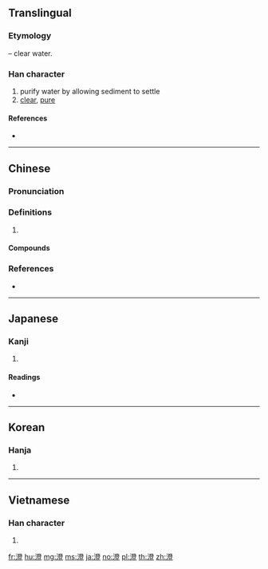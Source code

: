 {{also|澂}}
==Translingual==

===Etymology===
{{Han compound|水|alt1=氵|t1=water|登|ls=psc|c1=s|c2=p}} – clear water.

===Han character===
{{Han char|rn=85|rad=水|as=12|sn=15|four=32118|canj=ENOT}}

# purify water by allowing sediment to settle
# [[clear]], [[pure]]

====References====
* {{Han ref|kx=0651.240|dkj=18315|dj=1061.260|hdz=31750.060|uh=6F84|ud=28548|bh=BCE1|bd=48353}}

----

==Chinese==
{{zh-forms}}

===Pronunciation===
{{zh-pron
|m=chéng
|c=dang6,cing4
|h=pfs=chhṳ̀n
|mn=têng
|mc=y
|oc=y
|cat=
}}

===Definitions===
{{zh-hanzi}}

# {{rfdef|zh}}

====Compounds====
{{zh-der|佛圖澄|吳澄|掏澄|攬轡澄清|泓澄|淘澄|淘澄飛跌|清澄|澄心|澄心堂紙|澄思寂慮|澄明|澄泥硯|澄淨|澄清|澄清天下|澄清湖|澄源正本|澄澈|澄澹精致|澄瑩|澄空|澄觀|澄邁縣|碧澄澄|空水澄鮮|端本澄源|許景澄|黃澄澄}}

===References===
* {{R:yue:Hanzi}}

----

==Japanese==

===Kanji===
{{ja-kanji|grade=c|rs=水12}}

# {{defn|lang=ja|sort=水12}}

====Readings====
* {{ja-readings|goon=[[じょう]] (jō)|kanon=[[ちょう]] (chō)|kun=[[すむ]] (sumu), [[すます]] (sumasu), [[すみ]] (sumi)}}

----

==Korean==

===Hanja===
{{ko-hanja|hangeul=징|eumhun=|rv=jing|mr=ching|y=cing}}

# {{defn|lang=ko|sort=水12}}

----

==Vietnamese==

===Han character===
{{vi-hantu|[[trừng]], [[chừng]], [[xừng]]|rs=水12}}

# {{defn|lang=vi|sort=水12}}

[[fr:澄]]
[[hu:澄]]
[[mg:澄]]
[[ms:澄]]
[[ja:澄]]
[[no:澄]]
[[pl:澄]]
[[th:澄]]
[[zh:澄]]